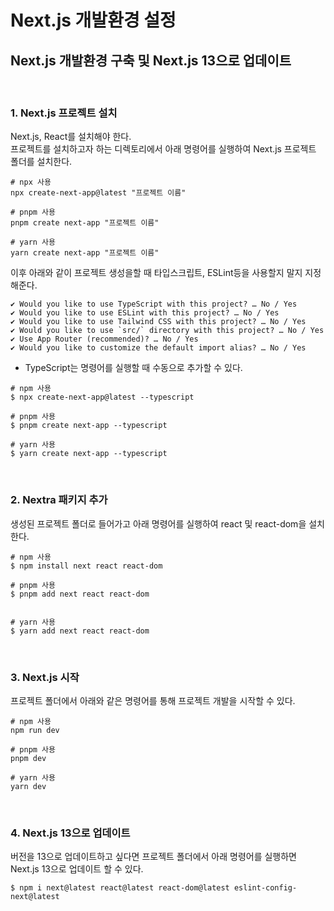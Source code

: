 # Next.js 개발환경 설정

## Next.js 개발환경 구축 및 Next.js 13으로 업데이트

<br />

### 1. Next.js 프로젝트 설치

Next.js, React를 설치해야 한다.  
프로젝트를 설치하고자 하는 디렉토리에서 아래 명령어를 실행하여 Next.js 프로젝트 폴더를 설치한다.

```console
# npx 사용
npx create-next-app@latest "프로젝트 이름"

# pnpm 사용
pnpm create next-app "프로젝트 이름"

# yarn 사용
yarn create next-app "프로젝트 이름"
```

이후 아래와 같이 프로젝트 생성을할 때 타입스크립트, ESLint등을 사용할지 말지 지정해준다.

```
✔ Would you like to use TypeScript with this project? … No / Yes
✔ Would you like to use ESLint with this project? … No / Yes
✔ Would you like to use Tailwind CSS with this project? … No / Yes
✔ Would you like to use `src/` directory with this project? … No / Yes
✔ Use App Router (recommended)? … No / Yes
✔ Would you like to customize the default import alias? … No / Yes
```

* TypeScript는 명령어를 실행할 때 수동으로 추가할 수 있다.

```console
# npm 사용
$ npx create-next-app@latest --typescript

# pnpm 사용
$ pnpm create next-app --typescript

# yarn 사용
$ yarn create next-app --typescript
```

<br />

### 2. Nextra 패키지 추가

생성된 프로젝트 폴더로 들어가고 아래 명령어를 실행하여 react 및 react-dom을 설치한다.

```console
# npm 사용
$ npm install next react react-dom

# pnpm 사용
$ pnpm add next react react-dom


# yarn 사용
$ yarn add next react react-dom
```

<br />

### 3. Next.js 시작

프로젝트 폴더에서 아래와 같은 명령어를 통해 프로젝트 개발을 시작할 수 있다.

```console
# npm 사용
npm run dev

# pnpm 사용
pnpm dev

# yarn 사용
yarn dev
```

<br />

### 4. Next.js 13으로 업데이트

버전을 13으로 업데이트하고 싶다면 프로젝트 폴더에서 아래 명령어를 실행하면 Next.js 13으로 업데이트 할 수 있다.

```console
$ npm i next@latest react@latest react-dom@latest eslint-config-next@latest
```